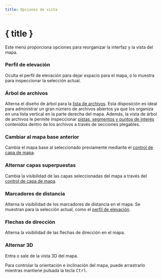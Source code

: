 ```yaml
---
title: Opciones de vista
---
```


<script lang="ts">
</script>

# { title }

Este menú proporciona opciones para reorganizar la interfaz y la vista del mapa.

### <ChartArea size="16" class="inline-block" style="margin-bottom: 2px" /> Perfil de elevación

Oculta el perfil de elevación para dejar espacio para el mapa, o lo muestra para inspeccionar la selección actual.

### <ListTree size="16" class="inline-block" style="margin-bottom: 2px" /> Árbol de archivos

Alterna el diseño de árbol para la [lista de archivos](../files-and-stats).
Esta disposición es ideal para administrar un gran número de archivos abiertos ya que los organiza en una lista vertical en la parte derecha del mapa.
Además, la vista de árbol de archivos le permite inspeccionar [pistas, segmentos y puntos de interés](../gpx) contenidos dentro de los archivos a través de secciones plegables.

### <Map size="16" class="inline-block" style="margin-bottom: 2px" /> Cambiar al mapa base anterior

Cambia el mapa base al seleccionado previamente mediante el [control de capa de mapa](../map-controls).

### <Layers2 size="16" class="inline-block" style="margin-bottom: 2px" /> Alternar capas superpuestas

Cambia la visibilidad de las capas seleccionadas del mapa a través del [control de capa de mapa](../map-controls).

### <Coins size="16" class="inline-block" style="margin-bottom: 2px" /> Marcadores de distancia

Alterna la visibilidad de los marcadores de distancia en el mapa.
Se muestran para la selección actual, como el [perfil de elevación](../files-and-stats).

### <Milestone size="16" class="inline-block" style="margin-bottom: 2px" /> Flechas de dirección

Alterna la visibilidad de las flechas de dirección en el mapa.

### <Box size="16" class="inline-block" style="margin-bottom: 2px" /> Alternar 3D

Entra o sale de la vista 3D del mapa.

<DocsNote>

Para controlar la orientación e inclinación del mapa, puede arrastrarlo mientras mantiene pulsada la tecla <kbd>Ctrl</kbd>.

</DocsNote>
